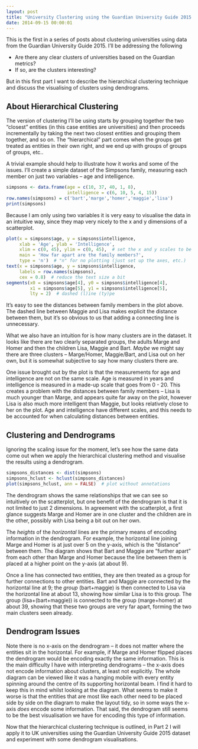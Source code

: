 ```yaml
---
layout: post
title: "University Clustering using the Guardian University Guide 2015: Part 1"
date: 2014-09-15 00:00:01
---
```


This is the first in a series of posts about clustering universities using data from the Guardian University Guide 2015. I'll be addressing the following

- Are there any clear clusters of universities based on the Guardian metrics?
- If so, are the clusters interesting?

But in this first part I want to describe the hierarchical clustering technique and discuss the visualising of clusters using dendrograms.

About Hierarchical Clustering
-----------------------------
The version of clustering I'll be using starts by grouping together the two "closest" entities (in this case entities are universities) and then proceeds incrementally by taking the next two closest entities and grouping them together, and so on. The "hierarchical" part comes when the groups get treated as entities in their own right, and we end up with groups of groups of groups, etc..

A trivial example should help to illustrate how it works and some of the issues. I'll create a simple dataset of the Simpsons family, measuring each member on just two variables -- age and intelligence.

```r
simpsons <- data.frame(age = c(10, 37, 40, 1, 8),
                       intelligence = c(6, 10, 5, 4, 15))
row.names(simpsons) = c('bart','marge','homer','maggie','lisa')
print(simpsons)
```

Because I am only using two variables it is very easy to visualise the data in an intuitive way, since they map very nicely to the x and y dimensions of a scatterplot.

```r
plot(x = simpsons$age, y = simpsons$intelligence, 
     xlab = 'Age', ylab = 'Intelligence', 
     xlim = c(0, 45), ylim = c(0, 45),  # set the x and y scales to be identical
     main = 'How far apart are the family members?',
     type = 'n')  # "n" for no plotting (just set up the axes, etc.)
text(x = simpsons$age, y = simpsons$intelligence, 
     labels = row.names(simpsons), 
     cex = 0.8)  # reduce the text size a bit
segments(x0 = simpsons$age[4], y0 = simpsons$intelligence[4],
         x1 = simpsons$age[5], y1 = simpsons$intelligence[5],
         lty = 2)  # dashed (l)ine (ty)pe

```

It's easy to see the distances between family members in the plot above. The dashed line between Maggie and Lisa makes explicit the distance between them, but it's so obvious to us that adding a connecting line is unnecessary. 

What we also have an intuition for is how many clusters are in the dataset. It looks like there are two clearly separated groups, the adults Marge and Homer and then the children Lisa, Maggie and Bart. *Maybe* we might say there are three clusters -- Marge/Homer, Maggie/Bart, and Lisa out on her own, but it is somewhat subjective to say how many clusters there are.

One issue brought out by the plot is that the measurements for age and intelligence are not on the same scale. Age is measured in years and intelligence is measured in a made-up scale that goes from 0 - 20. This creates a problem with the distances between family members -- Lisa is much younger than Marge, and appears quite far away on the plot, however Lisa is also much more intelligent than Maggie, but looks relatively close to her on the plot. Age and intelligence have different scales, and this needs to be accounted for when calculating distances between entities.

Clustering and Dendrograms
--------------------------
Ignoring the scaling issue for the moment, let's see how the same data come out when we apply the hierarchical clustering method and visualise the results using a dendrogram.

```r
simpsons_distances <- dist(simpsons)
simpsons_hclust <- hclust(simpsons_distances)
plot(simpsons_hclust, ann = FALSE)  # plot without annotations

```

The dendrogram shows the same relationships that we can see so intuitively on the scatterplot, but one benefit of the dendrogram is that it is not limited to just 2 dimensions. In agreement with the scatterplot, a first glance suggests Marge and Homer are in one cluster and the children are in the other, possibly with Lisa being a bit out on her own.

The *heights* of the *horizontal* lines are the primary means of encoding information in the dendrogram. For example, the horizontal line joining Marge and Homer is at just over 5 on the y-axis, which is the "distance" between them. The diagram shows that Bart and Maggie are "further apart" from each other than Marge and Homer because the line between them is placed at a higher point on the y-axis (at about 9).

Once a line has connected two entities, they are then treated as a group for further connections to other entities. Bart and Maggie are connected by the horizontal line at 9; the *group* (bart+maggie) is then connected to Lisa via the horizontal line at about 13, showing how similar Lisa is to this group. The group (lisa+(bart+maggie)) is connected to the group (marge+homer) at about 39, showing that these two groups are very far apart, forming the two main clusters seen already.

Dendrogram Issues
-----------------
Note there is no x-axis on the dendrogram -- it does not matter where the entities sit in the horizontal. For example, if Marge and Homer flipped places the dendrogram would be encoding exactly the same information. This is the main difficulty I have with interpreting dendrograms -- the x-axis does not encode information about clusters, at least not explicitly. The whole diagram can be viewed like it was a hanging mobile with every entity spinning around the centre of its supporting horizontal beam. I find it hard to keep this in mind whilst looking at the diagram. What seems to make it worse is that the entities that are most like each other need to be placed side by side on the diagram to make the layout tidy, so in some ways the x-axis *does* encode some information. That said, the dendrogram still seems to be the best visualisation we have for encoding this type of information.

Now that the hierarchical clustering technique is outlined, in Part 2 I will apply it to UK universities using the Guardian University Guide 2015 dataset and experiment with some dendrogram visualisations.









